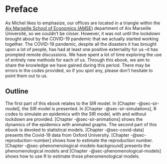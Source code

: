 # Preface {.unnumbered}

As Michel likes to emphasize, our offices are located in a triangle within the [Aix Marseille School of Economics (AMSE)](https://www.amse-aixmarseille.fr/en) department of Aix Marseille Université, so we couldn't be closer. However, it was not until the lockdown brought about by the COVID-19 pandemic that we actually started working together. The COVID-19 pandemic, despite all the disasters it has brought upon a lot of people, has had at least one positive externality for us --it has prompted remote discussions. We have spent a lot of time exploring the use of entirely new methods for each of us. Through this ebook, we aim to share the knowledge we have gained during this period. There may be errors in the codes provided, so if you spot any, please don't hesitate to point them out to us.



## Outline

The first part of this ebook relates to the SIR model. In [Chapter -@sec-sir-model], the SIR model is presented. In [Chapter -@sec-sir-simulations], R codes to simulate an epidemics with the SIR model, with and without lockdown are provided. [Chapter -@sec-sir-animations] shows the dynamics of the epidemics with animated graphs. The second part of this ebook is devoted to statistical models. [Chapter -@sec-covid-data] presents the Covid-19 data from Oxford University. [Chapter -@sec-reproduction-number] shows how to estimate the reproduction number. [Chapter -@sec-phenomenological-models-background] presents the phenomenological models and [Chapter -@sec-phenomenological-models] shows how to use R to estimate those phenomenological models.

